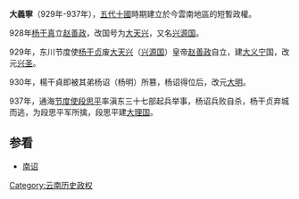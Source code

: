 {{Infobox Former Country
|native_name = 大義寧
|
|continent = 亞洲
|region    = 雲貴高原
|country   = [[雲南|雲南]]
|era       = 
|government_type = 君主制
|
|event_start = [[楊干貞|楊干貞]]篡位
|year_start  = 929年
|event_end   = [[段思平|段思平]]篡位
|year_end    = 937年
|
|p1          = 大天興
|
|s1          = 大理國
|flag_s1     = 
|
|image_coat   =  
|
|capital          = [[大理市|太和]]
|latd= 37|latm= 58|latNS= N|longd= 126|longm= 33|longEW= E
|
|national_motto   = 
|national_anthem  = 
|common_languages = 
|religion         = 佛教
|currency         = 
|stat_year1 = 
|stat_area1 = 
|
}}
{{云南历史侧栏模板}}
'''大義寧'''（929年-937年），[[五代十國|五代十國]]時期建立於今雲南地區的短暫政權。

928年[[杨干真|杨干真]]立[[赵善政|赵善政]]，改国号为[[大天兴|大天兴]]，又名[[兴源国|兴源国]]。

929年，东川节度使[[杨干贞|杨干贞]]废[[大天兴|大天兴]]（[[兴源国|兴源国]]）皇帝[[赵善政|赵善政]]自立，建[[大义宁|大义宁]]国，改元[[兴圣|兴圣]]。

930年，楊干貞即被其弟杨诏（杨明）所篡，杨诏得位后，改元[[大明_(杨干真)|大明]]。

937年，通海[[节度使|节度使]][[段思平|段思平]]率滇东三十七部起兵举事，杨诏兵败自杀，杨干贞弃城而逃，为段思平军所擒，段思平建[[大理国|大理国]]。

==参看==
*[[南诏|南诏]]
{{云南历史|南诏大理}}

{{FiveDynasties-song-liao-jin}}

{{China-hist-stub}}

[[Category:云南历史政权|Category:云南历史政权]]